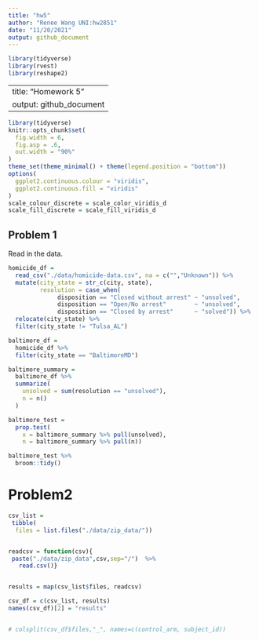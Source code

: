 ```yaml
---
title: "hw5"
author: "Renee Wang UNI:hw2851"
date: "11/20/2021"
output: github_document
---
```


```r
library(tidyverse)
library(rvest)
library(reshape2)
```

---
title: "Homework 5"
output: github_document
---

```r
library(tidyverse)
knitr::opts_chunk$set(
  fig.width = 6,
  fig.asp = .6,
  out.width = "90%"
)
theme_set(theme_minimal() + theme(legend.position = "bottom"))
options(
  ggplot2.continuous.colour = "viridis",
  ggplot2.continuous.fill = "viridis"
)
scale_colour_discrete = scale_color_viridis_d
scale_fill_discrete = scale_fill_viridis_d
```


## Problem 1

Read in the data.

```r
homicide_df = 
  read_csv("./data/homicide-data.csv", na = c("","Unknown")) %>%
  mutate(city_state = str_c(city, state),
         resolution = case_when(
              disposition == "Closed without arrest" ~ "unsolved",
              disposition == "Open/No arrest"        ~ "unsolved",
              disposition == "Closed by arrest"      ~ "solved")) %>%
  relocate(city_state) %>%
  filter(city_state != "Tulsa_AL")
```

```r
baltimore_df =
  homicide_df %>%
  filter(city_state == "BaltimoreMD")

baltimore_summary =
  baltimore_df %>%
  summarize(
    unsolved = sum(resolution == "unsolved"),
    n = n()
  )

baltimore_test =
  prop.test(
    x = baltimore_summary %>% pull(unsolved),
    n = baltimore_summary %>% pull(n))

baltimore_test %>%
  broom::tidy()  
```

# Problem2
```r
csv_list =
 tibble(
  files = list.files("./data/zip_data/"))


readcsv = function(csv){
 paste("./data/zip_data",csv,sep="/")  %>%
   read.csv()}


results = map(csv_list$files, readcsv)

csv_df = c(csv_list, results)
names(csv_df)[2] = "results"


# colsplit(csv_df$files,"_", names=c(control_arm, subject_id))
  


  
      
```